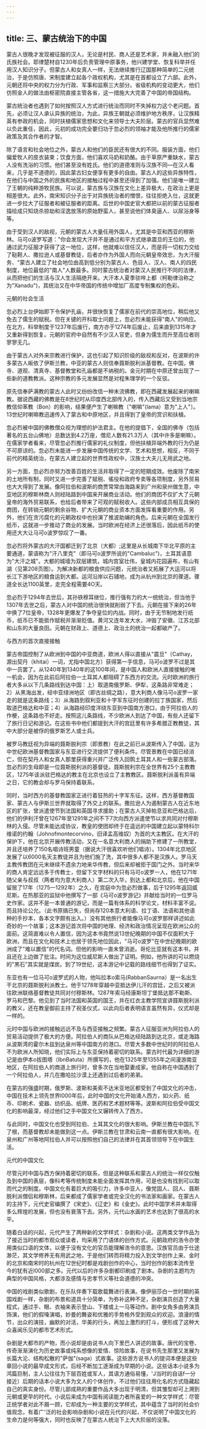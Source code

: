 ```yaml
---
---
---
```

title: 三、蒙古统治下的中国
---



蒙古人很晚才发现被征服的汉人，无论是村民、商人还是艺术家，并未融入他们的氏族社会。耶律楚材自1230年后负责管理中原事务，他兴建学堂、恢复科举并任用汉人知识分子。但蒙古人和女真人一样，无法继续推行辽国那种简单的二元统治，于是仿照唐、宋制度建立起各个政权机构，尤其是在首都设立了六部。此外，元朝还将中央的权力分为行政、军事和监察三大部分。省级机构的变动更大，他们仿照金人的做法由枢密院直接主管各省，这一措施大大完善了中国的帝国结构。

蒙古统治者也遇到了如何按照汉人方式进行统治而同时不失掉权力这个老问题。首先，必须让汉人承认异族的统治，为此，异族王朝就必须维护地方秩序，让汉族精英有参政的机会，同时扶植儒家思想和文化来领导士大夫阶层。蒙古的官兵显然难以负此重任，因此，元初的成功完全要归功于忽必烈的领袖才能及他所推行的儒家政策及其合作者的才智。

除了语言和社会地位之外，蒙古人和他们的臣民还有很大的不同。服装方面，他们偏爱牧人的皮衣装束；饮食方面，他们喜欢马奶和奶酪。由于草原严重缺水，蒙古人没有洗浴的习惯。他们甚至没有姓氏。他们的道德准则与汉族不同―在汉人看来，几乎是不道德的，因此蒙古妇女便享有更多的自由。蒙古人的这些异族特性，在他们与中国之外的民族和地区的接触过程中甚至还得到了加强。他们是唯一建立了王朝的纯粹游牧民族。可以说，蒙古族与汉族在文化上差异极大，在政治上更是相差很大。此外，南宋知识分子出于对异族统治者的憎恨，往往拒绝入仕，这就更进一步拉大了征服者和被征服者的距离。后世的中国史官大都把以前的蒙古征服者描绘成只知烧杀掠劫和淫逸放荡的原始野蛮人，甚至说他们体臭逼人、以尿浴身等等。

由于受到汉人的敌视，元朝的蒙古人大量任用外国人，尤其是中亚和西亚的穆斯林。马可o波罗写道："你会发现大汗并不是通过和平方式继承震旦的王位的，他通过武力征服才获得了这一地位，这样，他就难以信任汉人，而是将一切权力交给了鞑靼人、撒拉逊人或基督教徒，后者亦作为外国人而向元朝皇帝效忠，为大汗服务、"蒙古人建立了社会地位由高到低分别为蒙古人、色目人、汉人、南人的四民制度，地位最低的"南人"人数最多。同时蒙古统治者对蒙汉人民推行不同的法律，从而把他们的生活与汉人生活隔绝开来。大汗本人夏季驻哗上都（柯勒律治称之为"Xanadu")，其统治又在中华帝国的传统中增加厂高度专制集权的色彩。

元朝的社会生活

忽必烈上台伊始即下令保护孔庙，并很快恢复了儒家在前代的崇高地位，稍后他又免去了儒生的赋税。但在关键的开科取士问题上，忽必烈未能获得"南人"的响应。在北方，科举制度于1237年后废行，南方亦于1274年后废止，后来直到1315年才又重新得到恢复。元朝的官府中自然有不少汉人官吏，但身为儒生而升至高位者则寥寥无几。

由于蒙古人对外来宗教进行保护，这也引起了知识阶级的敌视和反对，在波斯的许多蒙古人皈依了伊斯兰教，中亚的蒙古人则信奉聂斯脱利派基督教。在中国，佛寺、道观、清真寺、基督教堂和孔庙都是不纳税的。金元时期在中原还曾出现了一些新的道教教派。这种宗教的多元发展显然是对程朱理学的一个反驳。

原先信奉萨满教的蒙古人此时又纷纷改信一种末流佛教，即在西藏发展起来的喇嘛教。据说西藏的佛教是在8世纪时从印度西北部传入的，传入西藏后又受到当地宗教信仰苯教（Bon）的影响，结果便产生了喇嘛教〔"喇嘛"(lama）意为"上人"〕。13世纪时喇嘛教迅速传入了蒙古和中原地区，并且得到了皇帝的赏识和扶植。

忽必烈被中国的佛教僧众视为理想的护法君主。在他的提倡下，全国的佛寺（包括著名的五台山佛地）总数达到4.2万座，僧尼人数有21.3万人（其中许多是喇嘛）。在儒家学者看来，尽管忽必烈推行儒家的礼仪制度，但他扶植异端外教的行为仍是不可原谅的。忽必烈未能进一步发展中国传统的文学、艺术和思想，相反，不同于前代的精英统治，在蒙古人建立起的世界性政权中，汉族士大夫儿无用武之地。

另一方面，忽必烈亦努力改善百姓的生活并取得了一定的短期成效。他废除了南宋的土地所有制，同时又进一步完善了赋税、徭役和政府专卖等各项制度，另外贸易也大大得到了发展。像阿拉伯和波斯的商贾常常由海路来到广州和泉州做生意，中亚地区的穆斯林商人则经陆路到中国来开展商业活动。他们的商团不仅扩大了元朝皇帝的海外贸易联系，也给后者带来了可观的赋税收人。这些内部成员相互具保的商团，在转销元朝的剩余谷物、扩大元朝的商业资本方面发挥看重要的作用。另外，他们在贪污腐化的元朝政权中也扮演了推波助斓的角色。后来元朝在全国发行纸币，这就进一步推动了商业的发展。当时欧洲在经济上还很落后，因此纸币的使用还大大让马可o波罗惊叹了一番。

忽必烈将外蒙古的大汗国都迁到了北京（大都）;这里是从长城南下华北平原的主要通道，蒙语称为"汗八里克"（即马可o波罗所说的"Cambaluc")，土耳其语意为"大汗之城"。大都的城墙为双层建筑，城内宫室壮伟，皇城内花园遍布，有山有湖（见第208页图）。为解决新都的粮食供应问题，元统治者又拓展了大运河以将长江下游地区的粮食运到大都。运河沿岸以石铺地，成为从杭州到北京的骤道。骤道全长达1100英里，走完全程需要4O天。

忽必烈于1294年去世后，其孙铁穆耳继位，推行强有力的大一统统治，但当他于1307年去世之后，蒙古人对中国的统治很快就削弱了下去。元朝在接下来的26年中换了7位皇帝，1328年更爆发了争夺皇位的内战。同时，由于无节制地发行纸币，纸币已不能抵作赋税并渐渐贬值。黄河又连年发大水，冲毁了安徽、江苏北部和山东的大量良田。元朝在财政上、道德上、政治土的统治一起都破产了。

与西方的首次直接接触

蒙古帝国控制了从欧洲到中国的中亚商道，欧洲人得以直接从"震旦"〔Cathay，源出契丹（khitai）一词，尤指中国北方〕获得第一手信息，马可o波罗不过是其中一员罢了。从1240年到1340年的这100年间，是中国人和欧洲人直接接触的唯一机会，因为在此前后阿拉伯一土耳其人都阻碍了东西方的交流。元时欧洲的旅行者大多从以下几条路线到达中国：上）取道南俄罗斯、伊犁，这条路非常难走；2）从黑海出发，经中亚绿洲地区（即古丝绸之路），意大利商人像马可o波罗一家走的就是这条路线；3）从海路到叙利亚和十字军东征时创建的拉丁族国家，然后取道巴格达和中亚；4）从海路经印度洋绕东亚到中国南方港口，由于阿拉伯人的作梗，这条路也不好走。按照这儿条路线，不少欧洲人到达了中国，有些人还留下了旅行日记和游记。在这些书中他们都提到大汗的宫廷里有许多希腊正教教徒，其中大部分是被俘的俄罗斯艺人或士兵。

被罗马教廷视为异端的聂斯脱利宗（即景教）在此之前已从波斯传入了中国，这为中世纪欧洲基督教国家与东亚进行交流提供了便利条件。尽管景教在中国已经消亡，但在契丹人和女真人那里获得重兴并广泛传入回鹘土耳其人和一些蒙古部落。忽必烈的生母即是一位聂斯脱利派的基督徒。聂斯脱利宗在全世界有25个主教教区，1275年该派驻巴格达的教主在北京也设立了主教教区。聂斯脱利派虽有异端之日，它的教会却与罗马保持着联系。

同时，当时西方的基督教国家正进行着狂热的十字军东征。这样，西方基督教国家、蒙古人与伊斯兰世界就取得了外交上的联系。撒拉逊人为遏制蒙古人在近东地区的扩张，曾派遣使节到法国和英国寻求援助；在蒙古人灭掉帕息亚和巴格达后，他们的伊利汗曾在1267年至1291年之间不下7次向西方派遣使节以求共同对付穆斯林的入侵。尽管未能达成协议，教皇的使团却终于在遥远的中国建立起以蒙特科尔维诺的约翰（Johnofmontecorvino，旧译孟高维奴）为首的大主教区。在大汗的保护下，他在北京开展传教活动，又在一名意大利商人的捐助下修建了一所教堂，并且还培养了150名唱诗班男童（据说大汗很喜欢听他们唱诗）。1304年北京地区发展了以6000名天主教徒并且为他们施了洗，其中很多人都不是汉族人。罗马天主教传教团在元末继续不遗余力地来华传教，但后来却被拒于国门之外。当时来华的商人肯定远远多于传教士，但留下文字材料的只有马可o波罗一人，他在1271年随父亲与叔叔（两者均为意大利商人）第二次入华，到达上都和北京后，他在中国留居了17年（1275一1292年）之久，在宫庭中为忽必烈做事，后于1295年返回威尼斯。在热那亚的监狱中他撰写了一部《马可o波罗游记》并献给当时的一位罗马史作家。这并不是一本普通的游记，而是一篇有体系的科学论文，材料丰富不说。而且持论公允。（此书原搞已失，但尚存120本意大利语、拉丁语、法语和其他语种的手抄本，各本文字颇有出入。）没有其他旅行者能像马可o波罗那样讲述如此奇妙的一个故事；这本游记首次将中国的地理、经济和政治情况呈现在欧洲公众的面前。这简直难以令人置信，因为这本书竟然说13世纪晚期的中国不仅面积大于欧洲，而且在文化和技术上也居于领先地位因此，"马可o波罗"在中世纪晚期的欧洲成了"难以置信"的代名词。但他的影响一直未曾消逝。哥伦比亚就有这本书，并且还在上边做了批注。时间为这位威尼斯人做出了证明。例如，他所讲的可以燃烧的"黑石"其实就是煤炭。到了19世纪，这本游记中记载的路线细节也得到了证实。

东亚也有一位马可o波罗式的人物，他叫拉本o索马(RabbanSaurna）是一名出生干北京的聂斯脱利派教士。他于1278年穿越中亚抵达伊儿汗的宫廷，之后又被派往欧洲联络基督教徒共同对付穆斯林。1287年索马经康斯坦丁堡抵达那不勒斯、罗马和巴黎。他见到了当时法国和英国的国王，并在红衣主教学院宣讲聂斯脱利派的教义，还在教皇御前主持了祝圣仪式，以此向后者表明语言虽然有异，仪式却是一样的。

元时中国与欧洲的接触远远不及与西亚接触之频繁。蒙古人征服亚洲为阿拉伯人的贸易活动提供了极大的方便。阿拉伯人的商队从巴格达经陆路到达北京，或走海路从波斯湾的霍尔木兹到达泉州等中国南方的港口。尽管大多数中世纪时的阿拉伯人不为欧洲人所知晓，他们实际上与东亚保持着密切的联系。蒙古时代最为详细的游记是由伊本o拔图塔（IbnBatuta）所撰写的，他在1325年至1355年之间漫游南亚地区，在阿拉伯人的商道上旅行时，曾多次在当地娶妻成家。他自称在中国遇到了一个阿拉伯人，并几在撒哈拉沙漠上还遇到过后者的弟弟。

在蒙古的强盛时期，俄罗斯、波斯和美索不达米亚地区都受到了中国文化的冲击，中国在技术上领先世界l000年后，此时中国的文化开始涌人西方，如火药、纸币、印刷术、瓷器、纺织品、纸牌、医药和艺术题材等等。波斯和阿拉伯受中国文化的影响最深，经过他们之手中国文化又辗转传入了西方。

与此同时，中国文化也受到阿拉伯、土耳其文化的很大影响。伊斯兰教在中国扎下了根，而基督教却未能做到这一点。伊斯兰教在甘肃和云南一直都有很大影响。在泉州和广州等地阿拉伯人并可以按照他们自己的法律并在其首领领导下在中国生活。

元代的中国文化

尽管元时中国与西方保持着密切的联系，但是这种联系和蒙古人的统治一样仅仅触及到中国的表层，像科考等传统制度未能全面发挥其作用，可是也没有找到可以取而代之的制度。中国文化有着巨大的吸引力，许多中亚人，像党固人、回人、聂斯脱利派僧侣和穆斯林，后来都成了儒家学者或完全汉化的书法家和画家。在蒙古人的主持下，元代史官编撰了《宋史》、《辽史》和《金史》。此时中国学术并未取得多么辉煌的发展，但也没有衰落下去。另外，元代山水画的艺术也达到了很高的水平。

随着白话的兴起，元代产生了两种新的文学样式：杂剧和小说。这两类文学作品为了接近当时的都市观众或读者，均采用了门语体的创作方式。元朝政府的浩令亦使用类似口语的文体，以便于没有文化的官员能理解浩令的意思。汉族官员由于仕途渺茫，其文学修养无有用武之地，于是他们转而将精力投入到文学创作上来、金时的北京和南宋时的杭州在12世纪时都是戏剧创作的中心，当时创作的剧本流传至今的犹有近l000部之多。元代以后的许多杂剧都印刷成了剧本。杂剧的主题均为典型的中国风格，大都涉及感情与忠孝节义等社会道德的冲突。



中国的戏剧类似歌剧，在乐队伴奏下载歌载舞进行表演。像伊丽莎白一世时期的英国戏剧一样，杂剧的布景和道具十分简单，为弥补这种不足，杂剧演员创造了大量程式，通过手、眼、衣袖来表示登山、下楼或上一马等动作。剧中女角多由男演员饰演，他们的假嗓演唱，妙曼的舞姿和优雅的手势格外受到观众的欢迎。浪漫的情节，出众的演技，幽默的对活，华美的行头，再加上激烈的打斗，便形成了这种大众喜闻乐见的都市艺术形式。

杂剧是大都市的产物，而小说却是由说书人向下里巴人讲述的故事。唐代的宝卷、传奇渐渐演化为历史故事或纯系想像的爱情、惊险故事，在说书先生那里又发展为长篇大沦、结构松散的"萨伽"(saga）式故事。这些游方说书人的提词本便是这些章回小说的最早成文形式，后经不断加工逐渐成为早期的小说。这些话本小说多为鸿篇巨制，主人公往往为下层百姓或军人，其语方通俗易懂，'J当时的自话f一分接近）后期的话本小说大多为文人的个体创作，不过他们往往用化名的方式隐藏起自己的真实身份。尽管儿部成熟的重要作品大多出现于明清，但其雏型却可上溯到元朝或更早的时代。小说后来成为中国有阅读能力者所喜爱的一种文学样式：尽管正统学者对此不屑一顾，它却成为一种主要的文学样式，其中蕴含了当时的社会价值观念，有着广'泛的社会影响杂剧和小说在元代的兴起，不仅说明了中国文化的生命力是何等强大，同时也反映了在蒙古人统治下上大大阶层的没落。